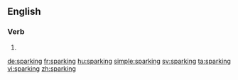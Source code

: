 ==English==

===Verb===
{{head|en}}

# {{present participle of|spark}}

[[de:sparking]]
[[fr:sparking]]
[[hu:sparking]]
[[simple:sparking]]
[[sv:sparking]]
[[ta:sparking]]
[[vi:sparking]]
[[zh:sparking]]